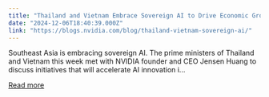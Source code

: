 ```yaml
---
title: "Thailand and Vietnam Embrace Sovereign AI to Drive Economic Growth"
date: "2024-12-06T18:40:39.000Z"
link: "https://blogs.nvidia.com/blog/thailand-vietnam-sovereign-ai/"
---
```


Southeast Asia is embracing sovereign AI. The prime ministers of Thailand and Vietnam this week met with NVIDIA founder and CEO Jensen Huang to discuss initiatives that will accelerate AI innovation i...

[Read more](https://blogs.nvidia.com/blog/thailand-vietnam-sovereign-ai/)
